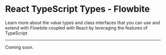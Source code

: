 # React TypeScript Types - Flowbite

<p className="[&>p]:text-lg">
  Learn more about the value types and class interfaces that you can use and extend with Flowbite coupled with React by
  leveraging the features of TypeScript
</p>

---

Coming soon.
